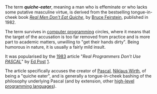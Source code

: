 The term '''''quiche-eater''''', meaning a man who is effeminate or who lacks some putative masculine virtue, is derived from the bestselling tongue-in-cheek book ''[[Real Men Don't Eat Quiche]]'', by [[Bruce Feirstein]], published in 1982.

The term survives in [[computer programming]] circles, where it means that the target of the accusation is too far removed from practice and is more part to academic matters, unwilling to "get their hands dirty". Being humorous in nature, it is usually a fairly mild insult.

It was popularised by the [[1983]] article "''Real Programmers Don't Use [[Pascal programming language|PASCAL]]''" by [[Ed Post]] [http://www.cse.buffalo.edu/~kensmith/rpgm.txt].

The article specifically accuses the creator of [[Pascal programming language|Pascal]], [[Niklaus Wirth]], of being a "quiche eater", and is generally a tongue-in-cheek bashing of the philosophy underlying Pascal (and by extension, other [[high-level programming language]]s).

{{compu-lang-stub}}